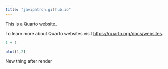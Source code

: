 ```yaml
---
title: "javipatron.github.io"
---
```


This is a Quarto website.

To learn more about Quarto websites visit <https://quarto.org/docs/websites>.

```r
1 + 1

plot(1,2)
```

New thing after render
